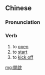 {{also|开启}}
==Chinese==
{{zh-forms|s=开启|t2=開啓}}

===Pronunciation===
{{zh-pron
|m=kāiqǐ
|c=hoi1 kai2
|cat=v
}}

===Verb===
{{zh-verb}}

# to [[open]] {{gloss|a door}}
# to [[start]] {{gloss|a machine or device}}
# to [[kick off]] {{gloss|a new era, etc.}}

[[mg:開啟]]